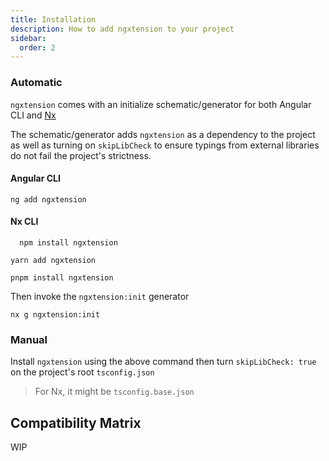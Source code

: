 ```yaml
---
title: Installation
description: How to add ngxtension to your project
sidebar:
  order: 2
---
```



### Automatic

`ngxtension` comes with an initialize schematic/generator for both Angular CLI and [Nx](https://nx.dev)

The schematic/generator adds `ngxtension` as a dependency to the project as well as turning on `skipLibCheck` to ensure
typings from external libraries do not fail the project's strictness.

#### Angular CLI

```shell
ng add ngxtension
```

#### Nx CLI

<Tabs>
	<TabItem label="npm">

```shell
  npm install ngxtension
```

  </TabItem>
	<TabItem label="yarn">

```shell
yarn add ngxtension
```

  </TabItem>
	<TabItem label="pnpm">

```shell
pnpm install ngxtension
```

  </TabItem>
</Tabs>

Then invoke the `ngxtension:init` generator

```shell
nx g ngxtension:init
```

### Manual

Install `ngxtension` using the above command then turn `skipLibCheck: true` on the project's root `tsconfig.json`

> For Nx, it might be `tsconfig.base.json`

## Compatibility Matrix

WIP
